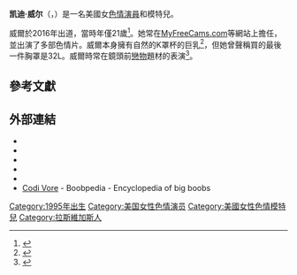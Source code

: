 {{noteTA
|G1=Show
|G2=Movie
}}
{{Adult bio
| name            = 凯迪·威尔<br>Codi Vore
| gender          = female
| image           = 
| caption         = 
| birth_name      = 
| birth           = {{birth date and age|1995|5|18}}
| location        = {{USA}}[[內華達州|內華達州]]，[[拉斯維加斯|拉斯維加斯]]
| death_date      = 
| death_place     = 
| spouse          = 
| height          = {{height|ft=5|in=2|wiki=yes}}
| weight          = {{convert|61|kg|lb|abbr=on}}
| measurements    = 30K-28-36（K罩杯）
| eye color       = 綠色
| hair color      = 金色
| ethnicity       = 
| alias           = 
| number_of_films = 25
| homepage        = 
}}
'''凯迪·威尔'''（{{lang-en|Codi Vore}}，{{bd|1995年|5月18日}}）是一名美國女[[色情演員|色情演員]]和模特兒。

威爾於2016年出道，當時年僅21歲<ref name="IAFD">{{cite web|url=http://www.iafd.com/person.rme/perfid=codivore/gender=f|title=Codi Vore|work=[[互联网成人电影数据库|互联网成人电影数据库]]|accessdate=2020-09-21}}</ref>。她常在[[MyFreeCams.com|MyFreeCams.com]]等網站上擔任{{le|視訊模特兒|Webcam model}}，並出演了多部色情片。威爾本身擁有自然的K罩杯的巨乳<ref>{{cite web|url=http://www.sopermm.com/codi-vore/|title=Codi Vore（凯迪·威尔）|work=火星山女|date=2020-04-03|accessdate=2020-09-21}}</ref>，但她曾聲稱買的最後一件胸罩是32L。威爾時常在鏡頭前[[戀物|戀物]]題材的表演<ref>{{cite web|url=https://profiles.myfreecams.com/CodiVore_|title=Codi Vore - FAQ|work=[[MyFreeCams.com|MyFreeCams.com]]|accessdate=2020-09-21|archive-date=2019-04-26|archive-url=https://web.archive.org/web/20190426173650/http://profiles.myfreecams.com/CodiVore_|dead-url=no}}</ref>。

==參考文獻==
{{Reflist|30em}}

==外部連結==
{{portal|色情}}
* {{Instagram|codivore.insta}}
* {{Twitter|Codi_Vore}}
* {{IMDb name|9870907}}
* {{iafd name|id=codivore|genero=female|nombre=Codi Vore}}
* {{afdb name|id=85960|género=female|nombre=Codi Vore}}
* [http://www.boobpedia.com/boobs/Codi_Vore Codi Vore]{{Wayback|url=http://www.boobpedia.com/boobs/Codi_Vore |date=20200129104152 }} - Boobpedia - Encyclopedia of big boobs

{{Authority control}}
{{DEFAULTSORT:Vore, Codi}}
[[Category:1995年出生|Category:1995年出生]]
[[Category:美国女性色情演员|Category:美国女性色情演员]]
[[Category:美國女性色情模特兒|Category:美國女性色情模特兒]]
[[Category:拉斯維加斯人|Category:拉斯維加斯人]]